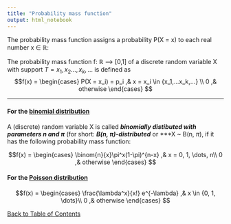 ```yaml
---
title: "Probability mass function"
output: html_notebook
---
```


The probability mass function assigns a probability P(X = x) to each real number x ∈ ℝ:

The probability mass function f: ℝ ⟶ [0,1] of a discrete random variable X with support $T = {x_1, x_2 ... , x_k, ... }$ is defined as <br>
$$f(x) = \begin{cases}
P(X = x_i) = p_i ,& x = x_i \in {x_1,...x_k,...} \\
0  ,& otherwise
\end{cases} $$

---
#### For the [binomial distribution](./binominal_Distri.nb.html)

A (discrete) random variable X is called ***binomially distibuted with parameters n and $\pi$*** (for short: ***B(n, $\pi$)-distributed*** or ***X ~ B(n, $\pi$), if it has the following probability mass function:

$$f(x) = \begin{cases}
\binom{n}{x}\pi^x(1-\pi)^{n-x}
,& x = 0, 1, \dots, n\\
0  ,& otherwise
\end{cases} $$

#### For the [Poisson distribution](./poissonDistri.nb.html)

$$f(x) = \begin{cases}
\frac{\lambda^x}{x!} e^{-\lambda}
,& x \in {0, 1, \dots}\\
0  ,& otherwise
\end{cases} $$

[Back to Table of Contents](../)